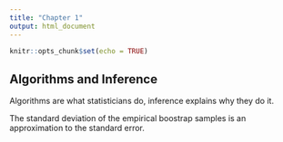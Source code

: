```yaml
---
title: "Chapter 1"
output: html_document
---
```


```r
knitr::opts_chunk$set(echo = TRUE)
```

## Algorithms and Inference

Algorithms are what statisticians do, inference explains why they do it.

The standard deviation of the empirical boostrap samples is an approximation to the standard error.
